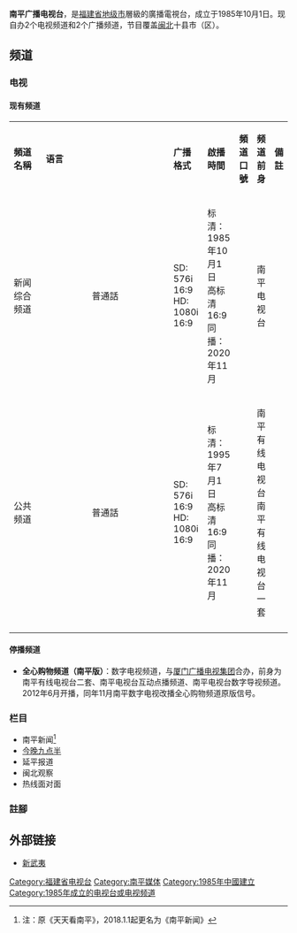 {{Infobox Company
| company_name         = 南平广播电视台
| company_name_en    = 
| company_logo           = 
| company_type           = 广播电视
| market_information   =
| foundation                = 1985年10月1日
| location                     = {{CHN}}[[福建省|福建省]][[南平市|南平市]][[延平区|延平区]]闽江支路4号
| zip_code                    = 
| telephone_no             =
| chairman                   = 
| industry                     = 媒体
| products                   = [[电视|电视]]、[[电台|电台]]
| subsid                       = 
| homepage                 =  
| footnotes                  = 
}}

'''南平广播电视台'''，是[[福建省|福建省]][[地级市|地级市]]層級的廣播電視台，成立于1985年10月1日。现自办2个电视频道和2个广播频道，节目覆盖[[闽北|闽北]]十县市（区）。

==频道==

=== 电视 ===

==== 现有频道 ====
{| class="wikitable" style="width:100%; font-size:small"
|- style="background:dodgerblue; color:white" align="center"
| width="16%" |'''頻道名稱'''||width="8%" |'''语言'''||width="10%" |'''广播格式'''||width="17%" |'''啟播時間'''||width="13%" |'''頻道口號'''||width="16%" |'''频道前身'''|| colspan="2" width="20%" |'''備註'''
|- 
!新闻综合频道
| align="center" |普通話
|SD: 576i 16:9<br>HD: 1080i 16:9
|标清：1985年10月1日<br>高标清16:9同播：2020年11月
|
|南平电视台
|
|- 
!公共频道
| align="center" |普通話
|SD: 576i 16:9<br>HD: 1080i 16:9
|标清：1995年7月1日<br>高标清16:9同播：2020年11月
|
|南平有线电视台<br>南平有线电视台一套
|
|- 
|}

==== 停播频道 ====
* '''全心购物频道（南平版）'''：数字电视频道，与[[厦门广播电视集团|厦门广播电视集团]]合办，前身为南平有线电视台二套、南平电视台互动点播频道、南平电视台数字导视频道。2012年6月开播，同年11月南平数字电视改播全心购物频道原版信号。

=== 栏目 ===
*南平新闻<ref>注：原《天天看南平》，2018.1.1起更名为《南平新闻》</ref>
*[[今晚九点半|今晚九点半]]
*延平报道
*闽北观察
*热线面对面

=== 註腳 ===
{{reflist}}
==外部链接==
*[https://web.archive.org/web/20170911142710/http://xinwuyi.com.cn/ 新武夷]

{{福建省电视台}}
{{中国大陆电视台}}

[[Category:福建省电视台|Category:福建省电视台]]
[[Category:南平媒体|Category:南平媒体]]
[[Category:1985年中國建立|Category:1985年中國建立]]
[[Category:1985年成立的电视台或电视频道|Category:1985年成立的电视台或电视频道]]